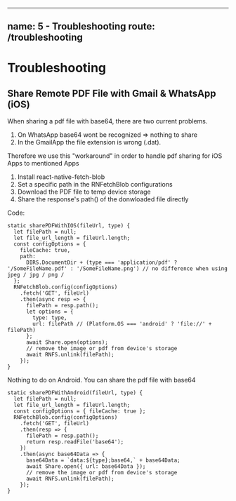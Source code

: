 
---
name: 5 - Troubleshooting
route: /troubleshooting
---

# Troubleshooting

## Share Remote PDF File with Gmail & WhatsApp (iOS)

When sharing a pdf file with base64, there are two current problems.

1.  On WhatsApp base64 wont be recognized => nothing to share
2.  In the GmailApp the file extension is wrong (.dat).

Therefore we use this "workaround" in order to handle pdf sharing for iOS Apps to mentioned Apps

1.  Install react-native-fetch-blob
2.  Set a specific path in the RNFetchBlob configurations
3.  Download the PDF file to temp device storage
4.  Share the response's path() of the donwloaded file directly

Code:

```
static sharePDFWithIOS(fileUrl, type) {
  let filePath = null;
  let file_url_length = fileUrl.length;
  const configOptions = {
    fileCache: true,
    path:
      DIRS.DocumentDir + (type === 'application/pdf' ? '/SomeFileName.pdf' : '/SomeFileName.png') // no difference when using jpeg / jpg / png /
  };
  RNFetchBlob.config(configOptions)
    .fetch('GET', fileUrl)
    .then(async resp => {
      filePath = resp.path();
      let options = {
        type: type,
        url: filePath // (Platform.OS === 'android' ? 'file://' + filePath)
      };
      await Share.open(options);
      // remove the image or pdf from device's storage
      await RNFS.unlink(filePath);
    });
}
```

Nothing to do on Android. You can share the pdf file with base64

```
static sharePDFWithAndroid(fileUrl, type) {
  let filePath = null;
  let file_url_length = fileUrl.length;
  const configOptions = { fileCache: true };
  RNFetchBlob.config(configOptions)
    .fetch('GET', fileUrl)
    .then(resp => {
      filePath = resp.path();
      return resp.readFile('base64');
    })
    .then(async base64Data => {
      base64Data = `data:${type};base64,` + base64Data;
      await Share.open({ url: base64Data });
      // remove the image or pdf from device's storage
      await RNFS.unlink(filePath);
    });
}
```
